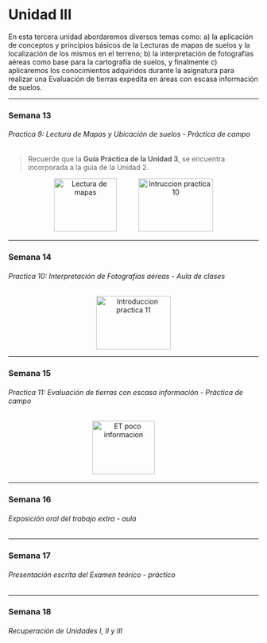 # Unidad III {#alirio}

En esta tercera unidad abordaremos diversos temas como: a) la aplicación de conceptos y principios básicos de la Lecturas de mapas de suelos y la localización de los mismos en el terreno; b) la interpretación de fotografías aéreas como base para la cartografía de suelos, y finalmente c) aplicaremos los conocimientos adquiridos durante la asignatura para realizar una Evaluación de tierras expedita en áreas con escasa información de suelos.

---

### Semana 13 {-}
###### Practica 9: Lectura de Mapas y Ubicación de suelos - Práctica de campo {-}

> Recuerde que la **Guía Práctica de la Unidad 3**, se encuentra incorporada a la guia de la Unidad 2.


<div>
<p style = 'text-align:center;'>
<a style = 'padding-right: 40px;' href="pdf/Unidad3/Clase_teoria_semana_13_Lectura_mapa.pdf" target="_blank" title="Lectura de mapas"><img src="Imagenes/presentacion2.png" alt="Lectura de mapas" width="126" height="107"/></a>
<!-- <a style = 'padding-right: 40px;' href="pdf/Unidad2/Guía_Prácticas_ Unidades_2_3.pdf" target="_blank" title="Guia practicas Unidades 2 y 3"><img src="Imagenes/practica3.png" alt="Guia Practica 2 y 3" width="126" height="107"/></a> -->
<a href="pdf/xxx.pdf" target="_blank" title="Video introductorio Practica 10"><img src="Imagenes/youtube5.png" alt="Intruccion practica 10" width="150" height="107"/></a>
</p>
</div>

---

### Semana 14 {-}
###### Practica 10: Interpretación de Fotografías aéreas - Aula de clases {-}

<div>
<p style = 'text-align:center;'>
<!-- <a style = 'padding-right: 40px;' href="pdf/Unidad2/Clase_teoria_semana_07_Teoria_FAO.pdf" target="_blank" title="Directivas FAO TUT CUT UT"><img src="Imagenes/presentacion2.png" alt="Directivas FAO 1" width="126" height="107"/></a> -->
<a href="pdf/xxx.pdf" target="_blank" title="Video introductorio Practica 11"><img src="Imagenes/youtube5.png" alt="Introduccion practica 11" width="150" height="107"/></a>
</p>
</div>
---

### Semana 15 {-}
###### Practica 11: Evaluación de tierras con escasa información - Práctica de campo {-}

<div>
<p style = 'text-align:center;'>
<a style = 'padding-right: 40px;' href="pdf/Unidad3/Clase_teoria_semana_15_Evaluación_áreas_poca_informacion.pdf" target="_blank" title="ET poco informacion"><img src="Imagenes/presentacion2.png" alt="ET poco informacion" width="126" height="107"/></a>
<!-- <a href="pdf/xxx.pdf" target="_blank" title="Video introductorio Practica 7"><img src="Imagenes/youtube5.png" alt="Introduccion practica 7" width="150" height="107"/></a> -->
</p>
</div>

---

### Semana 16 {-}
###### Exposición oral del trabajo extra - aula {-}

---

### Semana 17 {-}
###### Presentación escrita del Examen teórico - práctico {-}

---

### Semana 18 {-}
###### Recuperación de Unidades I, II y III {-}






















<!-- --- -->

<!-- <div> -->
<!-- <p style = 'text-align:center;'> -->
<!-- <a> -->
<!-- <img src="Imagenes/construccion2.png" alt="Riego" width="126" height="107"/></a> -->
<!-- </p> -->
<!-- </div> -->

<!-- --- -->